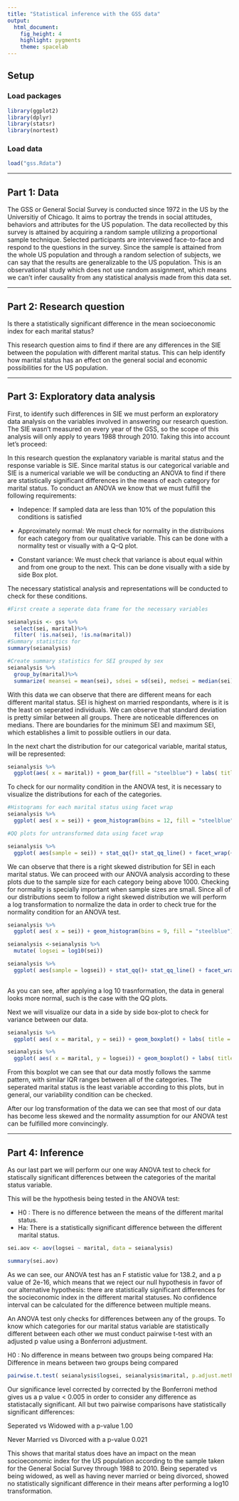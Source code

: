 ```yaml
---
title: "Statistical inference with the GSS data"
output: 
  html_document: 
    fig_height: 4
    highlight: pygments
    theme: spacelab
---
```


## Setup

### Load packages

```r
library(ggplot2)
library(dplyr)
library(statsr)
library(nortest)
```

### Load data

```r
load("gss.Rdata")
```

* * *

## Part 1: Data

The GSS or General Social Survey is conducted since 1972 in the US by the Universitiy of Chicago. It aims to portray the trends in social attitudes, behaviors and attributes for the US population. The data recollected by this survey is attained by acquiring a random sample utilizing a proportional sample technique. Selected participants are interviewed face-to-face and respond to the questions in the survey. Since the sample is attained from the whole US population and through a random selection of subjects, we can say that the results are generalizable to the US population. This is an observational study which does not use random assignment, which means we can't infer causality from any statistical analysis made from this data set. 

* * *

## Part 2: Research question
Is there a statistically significant difference in the mean socioeconomic index for each marital status? 

This research question aims to find if there are any differences in the SIE between the population with different marital status. This can help identify how marital status has an effect on the general social and economic possibilities for the US population.

* * *

## Part 3: Exploratory data analysis

First, to identify such differences in  SIE we must perform an exploratory data analysis on the variables involved in answering our research question. The SIE wasn't measured on every year of the GSS, so the scope of this analysis will only apply to years 1988 through 2010. Taking this into account let's proceed:

In this research question the explanatory variable is marital status and the response variable is SIE. Since marital status is our categorical variable and SIE is a numerical variable we will be conducting an ANOVA to find if there are statistically significant differences in the means of each category for marital status. To conduct an ANOVA we know that we must fulfill the following requirements:

- Indepence: If sampled data are less than 10% of the population this conditions is satisfied

- Approximately normal: We must check for normality in the distribuions for each category from our qualitative variable. This can be done with a normality test or visually with a Q-Q plot.

- Constant variance: We must check that variance is about equal within and from one group to the next. This can be done visually with a side by side Box plot.  

The necessary statistical analysis and representations will be conducted to check for these conditions.

```r
#First create a seperate data frame for the necessary variables

seianalysis <- gss %>%
  select(sei, marital)%>%
  filter( !is.na(sei), !is.na(marital))
#Summary statistics for 
summary(seianalysis)

#Create summary statistics for SEI grouped by sex
seianalysis %>%
  group_by(marital)%>%
  summarize( meansei = mean(sei), sdsei = sd(sei), medsei = median(sei), iqrsei = IQR(sei), minsei = min(sei), maxsei = max(sei))

```

With this data we can observe that there are different means for each different marital status. SEI is highest on married respondants, where is it is the least on seperated individuals. We can observe that standard deviation is pretty similar between all groups. There are noticeable differences on medians. There are boundaries for the minimum SEI and maximum SEI, which establishes a limit to possible outliers in our data.

In the next chart the distribution for our categorical variable, marital status, will be represented:

```r
seianalysis %>%
  ggplot(aes( x = marital)) + geom_bar(fill = "steelblue") + labs( title = "Marital status in GSS")
```


To check for our normality condition in the ANOVA test, it is necessary to visualize the distributions for each of the categories.

```r
#Histograms for each marital status using facet wrap
seianalysis %>%
  ggplot( aes( x = sei)) + geom_histogram(bins = 12, fill = "steelblue") + facet_wrap(~marital) + labs( title = "Distributions for SEI for each marital status")

#QQ plots for untransformed data using facet wrap

seianalysis %>%
  ggplot( aes(sample = sei)) + stat_qq()+ stat_qq_line() + facet_wrap(~marital) + labs ( title = "QQ plots for SEI for each marital status")

```


We can observe that there is a right skewed distribution for SEI in each marital status. We can proceed with our ANOVA analysis according to these plots due to the sample size for each category being above 1000. Checking for normality is specially important when sample sizes are small. Since all of our distributions seem to follow a right skewed distribution we will perform a log transformation to normalize the data in order to check true for the normality condition for an ANOVA test.

```r

seianalysis %>%
  ggplot( aes( x = sei)) + geom_histogram(bins = 9, fill = "steelblue") + facet_wrap(~marital) + scale_x_log10() + labs (title = "Distributions for SEI after log10 transformation")

seianalysis <-seianalysis %>%
  mutate( logsei = log10(sei))

seianalysis %>%
  ggplot( aes(sample = logsei)) + stat_qq()+ stat_qq_line() + facet_wrap(~marital) + labs(title = "QQ plots for SEI after log10 transformation")
  
```

As you can see, after applying a log 10 trasnformation, the data in general looks more normal, such is the case with the QQ plots. 


Next we will visualize our data in a side by side box-plot to check for variance between our data.


```r
seianalysis %>%
  ggplot( aes( x = marital, y = sei)) + geom_boxplot() + labs( title = "SEI for each marital status")

seianalysis %>%
  ggplot( aes( x = marital, y = logsei)) + geom_boxplot() + labs( title = "logSEI for each marital status")

```

From this boxplot we can see that our data mostly follows the samme pattern, with similar IQR ranges between all of the categories. The seperated marital status is the least variable according to this plots, but in general, our variability condition can be checked.

After our log transformation of the data we can see that most of our data has become less skewed and the normality assumption for our ANOVA test can be fulfilled more convincingly. 

* * *

## Part 4: Inference

As our last part we will perform our one way ANOVA test to check for statiscally significant differences between the categories of the marital status variable.

This will be the hypothesis being tested in the ANOVA test:

- H0 : There is no difference between the means of the different marital status.
- Ha: There is a statistically significant difference between the different marital status. 

```r
sei.aov <- aov(logsei ~ marital, data = seianalysis)

summary(sei.aov)

```

As we can see, our ANOVA test has an F statistic value for 138.2, and a p value of 2e-16, which means that we reject our null hypothesis in favor of our alternative hypothesis: there are statistically significant differences for the socieconomic index in the different marital statuses. No confidence interval can be calculated for the difference between multiple means. 

An ANOVA test only checks for differences between any of the groups. To know which categories for our marital status variable are statistically different between each other we must conduct pairwise t-test with an adjusted p value using a Bonferroni adjustment.

H0 : No difference in means between two groups being compared
Ha: Difference in means between two groups being compared

```r
pairwise.t.test( seianalysis$logsei, seianalysis$marital, p.adjust.method = "bonferroni", alternative = "two.sided")


```
Our significance level corrected by corrected by the Bonferroni method gives us a p value < 0.005 in order to consider any difference as statistacally significant. All but two pairwise comparisons have statistically significant differences:

Seperated vs Widowed with a p-value 1.00

Never Married vs Divorced with a p-value 0.021

This shows that marital status does have an impact on the mean socioeconomic index for the US population according to the sample taken for the General Social Survey through 1988 to 2010. Being seperated vs being widowed, as well as having never married or being divorced, showed no statistically significant difference in their means after performing a log10 transformation.



